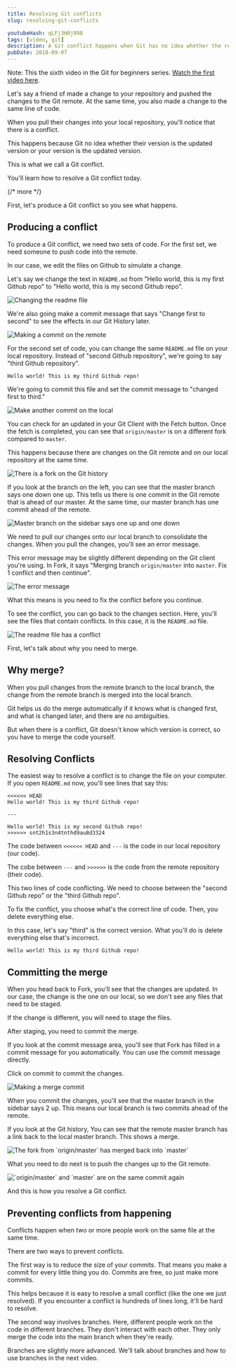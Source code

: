 ```yaml
---
title: Resolving Git conflicts
slug: resolving-git-conflicts

youtubeHash: qLFj3H0j998
tags: [video, git]
description: A Git conflict happens when Git has no idea whether the remote version or the local version is the correct version. You'll learn how to resolve a Git conflict today.
pubDate: 2018-09-07
---
```


Note: This the sixth video in the Git for beginners series. [Watch the first video here](/blog/setting-up-git).

Let's say a friend of made a change to your repository and pushed the changes to the Git remote. At the same time, you also made a change to the same line of code.

When you pull their changes into your local repository, you'll notice that there is a conflict.

This happens because Git no idea whether their version is the updated version or your version is the updated version.

This is what we call a Git conflict.

You'll learn how to resolve a Git conflict today.

{/* more */}

First, let's produce a Git conflict so you see what happens.

## Producing a conflict

To produce a Git conflict, we need two sets of code. For the first set, we need someone to push code into the remote.

In our case, we edit the files on Github to simulate a change.

Let's say we change the text in `README.md` from "Hello world, this is my first Github repo" to "Hello world, this is my second Github repo".

<Image
  src="/assets/2018/git-conflicts/changing-readme.png"
  alt="Changing the readme file"
/>

We're also going make a commit message that says "Change first to second" to see the effects in our Git History later.

<Image
  src="/assets/2018/git-conflicts/changing-readme-commit.png"
  alt="Making a commit on the remote"
/>

For the second set of code, you can change the same `README.md` file on your local repository. Instead of "second Github repository", we're going to say "third Github repository".

```
Hello world! This is my third Github repo!
```

We're going to commit this file and set the commit message to "changed first to third."

<Image
  src="/assets/2018/git-conflicts/commit-readme-local.png"
  alt="Make another commit on the local"
/>

You can check for an updated in your Git Client with the Fetch button. Once the fetch is completed, you can see that `origin/master` is on a different fork compared to `master`.

This happens because there are changes on the Git remote and on our local repository at the same time.

<Image
  src="/assets/2018/git-conflicts/history-fork.png"
  alt="There is a fork on the Git history"
/>

If you look at the branch on the left, you can see that the master branch says one down one up. This tells us there is one commit in the Git remote that is ahead of our master. At the same time, our master branch has one commit ahead of the remote.

<Image
  src="/assets/2018/git-conflicts/sidebar.png"
  alt="Master branch on the sidebar says one up and one down"
/>

We need to pull our changes onto our local branch to consolidate the changes. When you pull the changes, you'll see an error message.

This error message may be slightly different depending on the Git client you're using. In Fork, it says "Merging branch `origin/master` into `master`. Fix 1 conflict and then continue".

<Image src="/assets/2018/git-conflicts/conflict.png" alt="The error message" />

What this means is you need to fix the conflict before you continue.

To see the conflict, you can go back to the changes section. Here, you'll see the files that contain conflicts. In this case, it is the `README.md` file.

<Image
  src="/assets/2018/git-conflicts/readme-has-conflict.png"
  alt="The readme file has a conflict"
/>

First, let's talk about why you need to merge.

## Why merge?

When you pull changes from the remote branch to the local branch, the change from the remote branch is merged into the local branch.

Git helps us do the merge automatically if it knows what is changed first, and what is changed later, and there are no ambiguities.

But when there is a conflict, Git doesn't know which version is correct, so you have to merge the code yourself.

## Resolving Conflicts

The easiest way to resolve a conflict is to change the file on your computer. If you open `README.md` now, you'll see lines that say this:

```
<<<<<< HEAD
Hello world! This is my third Github repo!

---

Hello world! This is my second Github repo!
>>>>>> snt2h1s3n4tnthd9au8d3324
```

The code between `<<<<<< HEAD` and `---` is the code in our local repository (our code).

The cobe between `---` and `>>>>>>` is the code from the remote repository (their code).

This two lines of code conflicting. We need to choose between the "second Github repo" or the "third Github repo".

To fix the conflict, you choose what's the correct line of code. Then, you delete everything else.

In this case, let's say "third" is the correct version. What you'll do is delete everything else that's incorrect.

```
Hello world! This is my third Github repo!
```

## Committing the merge

When you head back to Fork, you'll see that the changes are updated. In our case, the change is the one on our local, so we don't see any files that need to be staged.

If the change is different, you will need to stage the files.

After staging, you need to commit the merge.

If you look at the commit message area, you'll see that Fork has filled in a commit message for you automatically. You can use the commit message directly.

Click on commit to commit the changes.

<Image
  src="/assets/2018/git-conflicts/merge-commit.png"
  alt="Making a merge commit"
/>

When you commit the changes, you'll see that the master branch in the sidebar says 2 up. This means our local branch is two commits ahead of the remote.

If you look at the Git history, You can see that the remote master branch has a link back to the local master branch. This shows a merge.

<Image
  src="/assets/2018/git-conflicts/history-2.png"
  alt="The fork from `origin/master` has merged back into `master`"
/>

What you need to do next is to push the changes up to the Git remote.

<Image
  src="/assets/2018/git-conflicts/history-3.png"
  alt="`origin/master` and `master` are on the same commit again"
/>

And this is how you resolve a Git conflict.

## Preventing conflicts from happening

Conflicts happen when two or more people work on the same file at the same time.

There are two ways to prevent conflicts.

The first way is to reduce the size of your commits. That means you make a commit for every little thing you do. Commits are free, so just make more commits.

This helps because it is easy to resolve a small conflict (like the one we just resolved). If you encounter a conflict is hundreds of lines long, it'll be hard to resolve.

The second way involves branches. Here, different people work on the code in different branches. They don't interact with each other. They only merge the code into the main branch when they're ready.

Branches are slightly more advanced. We'll talk about branches and how to use branches in the next video.
